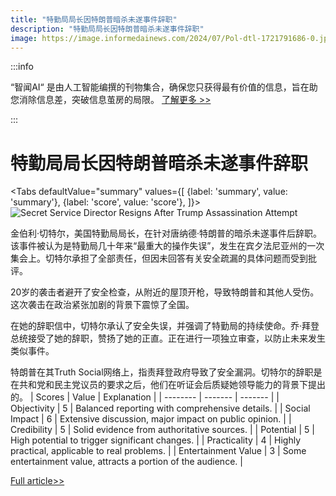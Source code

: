 ```yaml
---
title: "特勤局局长因特朗普暗杀未遂事件辞职"
description: "特勤局局长因特朗普暗杀未遂事件辞职"
image: https://image.informedainews.com/2024/07/Pol-dtl-1721791686-0.jpg
---
```



:::info

“智闻AI“ 是由人工智能编撰的刊物集合，确保您只获得最有价值的信息，旨在助您消除信息差，突破信息茧房的局限。  [了解更多 >>](/)

:::

# 特勤局局长因特朗普暗杀未遂事件辞职


<Tabs
	defaultValue="summary"
	values={[
	{label: 'summary', value: 'summary'},
	{label: 'score', value: 'score'},
]}>
<TabItem value="summary">
<img
  src="https://image.informedainews.com/2024/07/Pol-dtl-1721791686-0.jpg"
  alt="Secret Service Director Resigns After Trump Assassination Attempt"
/>



金伯利·切特尔，美国特勤局局长，在针对唐纳德·特朗普的暗杀未遂事件后辞职。该事件被认为是特勤局几十年来“最重大的操作失误”，发生在宾夕法尼亚州的一次集会上。切特尔承担了全部责任，但因未回答有关安全疏漏的具体问题而受到批评。

20岁的袭击者避开了安全检查，从附近的屋顶开枪，导致特朗普和其他人受伤。这次袭击在政治紧张加剧的背景下震惊了全国。

在她的辞职信中，切特尔承认了安全失误，并强调了特勤局的持续使命。乔·拜登总统接受了她的辞职，赞扬了她的正直。正在进行一项独立审查，以防止未来发生类似事件。

特朗普在其Truth Social网络上，指责拜登政府导致了安全漏洞。切特尔的辞职是在共和党和民主党议员的要求之后，他们在听证会后质疑她领导能力的背景下提出的。
</TabItem>
<TabItem value="score">
	| Scores     | Value   | Explanation |
	| -------- | ------- | ------- |
	| Objectivity  | 5    | Balanced reporting with comprehensive details.    |
	| Social Impact | 6     | Extensive discussion, major impact on public opinion.    |
	| Credibility    | 5    | Solid evidence from authoritative sources.    |
	| Potential    | 5    | High potential to trigger significant changes.    |
	| Practicality    | 4    | Highly practical, applicable to real problems.    |
	| Entertainment Value    | 3    | Some entertainment value, attracts a portion of the audience.    |
</TabItem>
</Tabs>

[Full article>>](https://www.theguardian.com/us-news/article/2024/jul/23/secret-service-director-resigns)
